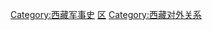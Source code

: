 [[Category:西藏军事史|Category:西藏军事史]]
[[Category:中国战役|区{{PAGENAME}}]]
[[Category:西藏对外关系|Category:西藏对外关系]]